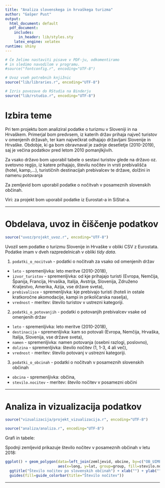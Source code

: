 ```yaml
---
title: "Analiza slovenskega in hrvaškega turizma"
author: "Gašper Pust"
output:
  html_document: default
  pdf_document:
    includes:
      in_header: lib/styles.sty
    latex_engine: xelatex
runtime: shiny
---
```


```r
# Če želimo nastaviti pisave v PDF-ju, odkomentiramo
# in sledimo navodilom v programu.
#source("fontconfig.r", encoding="UTF-8")

# Uvoz vseh potrebnih knjižnic
source("lib/libraries.r", encoding="UTF-8")
```

```r
# Izris povezave do RStudia na Binderju
source("lib/rstudio.r", encoding="UTF-8")
```

# Izbira teme

Pri tem projektu bom analiziral podatke o turizmu v Sloveniji in na Hrvaškem. Primerjal bom predvsem, iz katerih držav prihaja največ turistov v omenjenih državah, ter kam največkrat odhajajo državljani Slovenije in Hrvaške. Obdobje, ki ga bom obravnaval je zadnje desetletje (2010-2019), saj je večina podatkov pred letom 2010 pomanjlkjivih.

Za vsako državo bom uporabil tabele o sestavi turistov glede na državo oz. svetovno regijo, iz katere prihajajo, številu nočitev in vrsti prebivališča (hotel, kamp,...), turističnih destinacijah prebivalcev te države, dolžini in namenu potovanja

Za zemljevid bom uporabil podatke o nočitvah v posameznih slovenskih občinah.

Viri: za projekt bom uporabil podatke iz Eurostat-a in SiStat-a.

***

# Obdelava, uvoz in čiščenje podatkov

```r
source("uvoz/projekt_uvoz.r", encoding="UTF-8")
```

Uvozil sem podatke o turizmu Slovenije in Hrvaške v obliki CSV z Eurostata. Podatke imam v dveh razpredelnicah v obliki *tidy data*.

1. `podatki_o_nocitvah` - podatki o nočitvah za vsako od omenjenih držav
  - `leto` - spremenljivka: leto meritve (2010-2018),
  - `izvor_turistov` - spremenljivka: od kje prihajajo turisti (Evropa, Nemčija, Španija, Francija, Hrvaška, Italija, Avstrija, Slovenija, Združeno Kraljestvo, Amerika, Azija, vse države sveta),
  - `prebivalisce` - spremenljivka: kje prebivajo turisti (hoteli in ostale kratkoročne akomodacije, kampi in prikoličarska naselja),
  - `vrednost` - meritev: število turistov v ustrezni kategoriji.

2. `podatki_o_potovanjih` - podatki o potovanjih prebivalcev vsake od omenjenih držav
  - `leto` - spremenljivka: leto meritve (2010-2018),
  - `destinacija` - spremenljivka: kam so potovali (Evropa, Nemčija, Hrvaška, Italija, Slovenija, vse države sveta),
  - `namen` - spremenljivka: namen potovanja (osebni razlogi, poslovno),
  - `dolzina` - spremenljivka: število nočitev (1, 1-3, 4 ali več),
  - `vrednost` - meritev: število potovanj v ustrezni kategoriji.
  
3. `podatki_o_obcinah` - podatki o nočitvah v posameznih slovenskih občinah
  - `obcina` - spremenljivka: občina,
  - `stevilo.nocitev` - meritev: število nočitev v posamezni občini

***

# Analiza in vizualizacija podatkov

```r
source("vizualizacija/projekt_vizualizacija.r", encoding="UTF-8")
```
```r
source("analiza/analiza.r", encoding="UTF-8")
```

Grafi in tabele:

Spodnji zemljevid prikazuje število nočitev v posameznih občinah v letu 2018:

```r
ggplot() + geom_polygon(data=left_join(zemljevid, obcine, by=c("OB_UIME"="obcina")),
                        aes(x=long, y=lat, group=group, fill=stevilo.nocitev)) +
  ggtitle("Število nočitev po slovenskih občinah") + xlab("") + ylab("") +
  guides(fill=guide_colorbar(title="Število nočitev"))
```

***